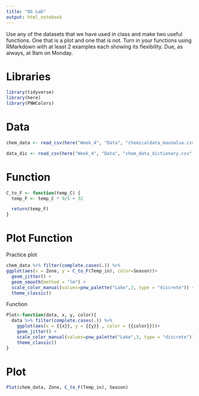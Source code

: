 ```yaml
---
title: "8b Lab"
output: html_notebook
---
```


Use any of the datasets that we have used in class and make two useful functions. One that is a plot and one that is not. Turn in your functions using RMarkdown with at least 2 examples each showing its flexibility. Due, as always, at 9am on Monday.

# Libraries
```r
library(tidyverse)
library(here)
library(PNWColors)
```

# Data
```r
chem_data <- read_csv(here("Week_4", "Data", "chemicaldata_maunalua.csv"))

data_dic <- read_csv(here("Week_4", "Data", "chem_data_dictionary.csv"))
```


# Function
```r
C_to_F <- function(temp_C) { 
  temp_F <- temp_C * 9/5 + 32

  return(temp_F)
}
```


# Plot Function
Practice plot
```r
chem_data %>% filter(complete.cases(.)) %>%
ggplot(aes(x = Zone, y = C_to_F(Temp_in), color=Season))+
  geom_jitter() +
  geom_smooth(method = "lm") + 
  scale_color_manual(values=pnw_palette("Lake",3, type = "discrete")) +
  theme_classic()
```

Function
```r
Plot<-function(data, x, y, color){
  data %>% filter(complete.cases(.)) %>%
    ggplot(aes(x = {{x}}, y = {{y}} , color = {{color}}))+
    geom_jitter() +
    scale_color_manual(values=pnw_palette("Lake",3, type = "discrete")) +
    theme_classic()
}
```


# Plot
```r
Plot(chem_data, Zone, C_to_F(Temp_in), Season)
```



